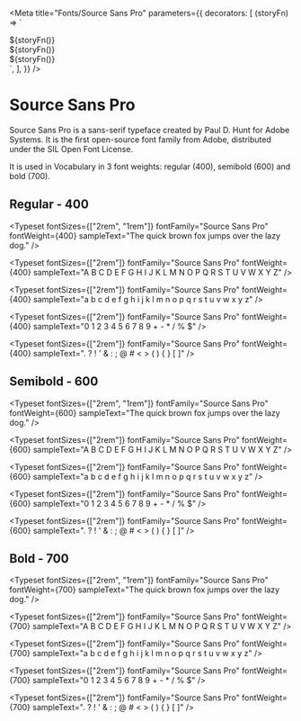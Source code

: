 
<Meta
  title="Fonts/Source Sans Pro"
  parameters={{
    decorators: [
      (storyFn) => `<style>
  .source-sans-pro {
    font-family: 'Source Sans Pro';
  }
  .semi-bold {
    font-weight: 600;
  }
  .bold {
    font-weight: 700;
  }
</style>
<div class="source-sans-pro has-text-black has-bottom-margin">
  ${storyFn()}
</div>
<div class="source-sans-pro semi-bold has-text-black has-bottom-margin">
  ${storyFn()}
</div>
<div class="source-sans-pro bold has-text-black">
  ${storyFn()}
</div>`,
    ],
  }}
/>

# Source Sans Pro

Source Sans Pro is a sans-serif typeface created by Paul D. Hunt for Adobe Systems. It is the first open-source font
family from Adobe, distributed under the SIL Open Font License.

It is used in Vocabulary in 3 font weights: regular (400), semibold (600) and bold (700).

## Regular - 400

<Typeset
  fontSizes={["2rem", "1rem"]}
  fontFamily="Source Sans Pro"
  fontWeight={400}
  sampleText="The quick brown fox jumps over the lazy dog."
/>

<Typeset
  fontSizes={["2rem"]}
  fontFamily="Source Sans Pro"
  fontWeight={400}
  sampleText="A B C D E F G H I J K L M N O P Q R S T U V W X Y Z"
/>

<Typeset
  fontSizes={["2rem"]}
  fontFamily="Source Sans Pro"
  fontWeight={400}
  sampleText="a b c d e f g h i j k l m n o p q r s t u v w x y z"
/>

<Typeset
  fontSizes={["2rem"]}
  fontFamily="Source Sans Pro"
  fontWeight={400}
  sampleText="0 1 2 3 4 5 6 7 8 9 + - * / % $"
/>

<Typeset
  fontSizes={["2rem"]}
  fontFamily="Source Sans Pro"
  fontWeight={400}
  sampleText=". ? ! ' & : ; @ # < > ( ) { } [ ]"
/>

## Semibold - 600

<Typeset
  fontSizes={["2rem", "1rem"]}
  fontFamily="Source Sans Pro"
  fontWeight={600}
  sampleText="The quick brown fox jumps over the lazy dog."
/>

<Typeset
  fontSizes={["2rem"]}
  fontFamily="Source Sans Pro"
  fontWeight={600}
  sampleText="A B C D E F G H I J K L M N O P Q R S T U V W X Y Z"
/>

<Typeset
  fontSizes={["2rem"]}
  fontFamily="Source Sans Pro"
  fontWeight={600}
  sampleText="a b c d e f g h i j k l m n o p q r s t u v w x y z"
/>

<Typeset
  fontSizes={["2rem"]}
  fontFamily="Source Sans Pro"
  fontWeight={600}
  sampleText="0 1 2 3 4 5 6 7 8 9 + - * / % $"
/>

<Typeset
  fontSizes={["2rem"]}
  fontFamily="Source Sans Pro"
  fontWeight={600}
  sampleText=". ? ! ' & : ; @ # < > ( ) { } [ ]"
/>

## Bold - 700

<Typeset
  fontSizes={["2rem", "1rem"]}
  fontFamily="Source Sans Pro"
  fontWeight={700}
  sampleText="The quick brown fox jumps over the lazy dog."
/>

<Typeset
  fontSizes={["2rem"]}
  fontFamily="Source Sans Pro"
  fontWeight={700}
  sampleText="A B C D E F G H I J K L M N O P Q R S T U V W X Y Z"
/>

<Typeset
  fontSizes={["2rem"]}
  fontFamily="Source Sans Pro"
  fontWeight={700}
  sampleText="a b c d e f g h i j k l m n o p q r s t u v w x y z"
/>

<Typeset
  fontSizes={["2rem"]}
  fontFamily="Source Sans Pro"
  fontWeight={700}
  sampleText="0 1 2 3 4 5 6 7 8 9 + - * / % $"
/>

<Typeset
  fontSizes={["2rem"]}
  fontFamily="Source Sans Pro"
  fontWeight={700}
  sampleText=". ? ! ' & : ; @ # < > ( ) { } [ ]"
/>
